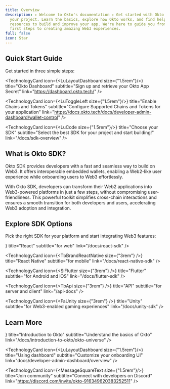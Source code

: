 ```yaml
---
title: Overview
description: ✦ Welcome to Okto's documentation ✦ Get started with Okto SDK in
  your project. Learn the basics, explore how Okto works, and find helpful
  resources to build and improve your app. We're here to guide you from your
  first steps to creating amazing Web3 experiences.
full: false
icon: Star
---
```



<DeprecationBanner />

## Quick Start Guide

Get started in three simple steps:

<div className="grid grid-cols-1 md:grid-cols-2 gap-3 md:gap-6 lg:gap-8">

  <TechnologyCard 
      icon={<LuLayoutDashboard size={"1.5rem"}/>}
      title="Okto Dashboard" 
      subtitle="Sign up and retrieve your Okto App Secret" 
      link="https://dashboard.okto.tech/"
  />

  <TechnologyCard 
      icon={<LuToggleLeft size={"1.5rem"}/>}
      title="Enable Chains and Tokens" 
      subtitle="Configure Supported Chains and Tokens for your application" 
      link="https://docs.okto.tech/docs/developer-admin-dashboard/wallet-control"
  />

  <TechnologyCard 
      icon={<LuCode size={"1.5rem"}/>}
      title="Choose your SDK" 
      subtitle="Select the best SDK for your project and start building!" 
      link="/docs/sdk-overview"
  />

</div>

## What is Okto SDK?

Okto SDK provides developers with a fast and seamless way to build on Web3. It offers interoperable embedded wallets, enabling a Web2-like user experience while onboarding users to Web3 effortlessly. 

With Okto SDK, developers can transform their Web2 applications into Web3-powered platforms in just a few steps, without compromising user-friendliness. This powerful toolkit simplifies cross-chain interactions and ensures a smooth transition for both developers and users, accelerating Web3 adoption and integration.

## Explore SDK Options

Pick the right SDK for your platform and start integrating Web3 features:

<div className="grid grid-cols-1 md:grid-cols-2 gap-3 md:gap-6 lg:gap-8">
  <TechnologyCard
      icon={<FaReact size={"3rem"} />}
      title="React"
      subtitle="for web"
      link="/docs/react-sdk"
  />

  <TechnologyCard
      icon={<TbBrandReactNative size={"3rem"} />}
      title="React Native"
      subtitle="for mobile"
      link="/docs/react-native-sdk"
  />

  <TechnologyCard
      icon={<SiFlutter size={"3rem"} />}
      title="Flutter"
      subtitle="for Android and iOS"
      link="/docs/flutter-sdk"
  />

  <TechnologyCard 
      icon={<TbApi size={"3rem"} />}
      title="API"
      subtitle="for server and client"
      link="/api-docs"
  />

  <TechnologyCard 
      icon={<FaUnity size={"3rem"} />}
      title="Unity"
      subtitle="for Web3-enabled gaming experiences"
      link="/docs/unity-sdk"
  />

</div>

## Learn More 

<div className="grid grid-cols-1 md:grid-cols-2 gap-3 md:gap-6 lg:gap-8">
  <TechnologyCard 
      icon={<IoDocumentOutline size={"1.5rem"}/>}
      title="Introduction to Okto"
      subtitle="Understand the basics of Okto"
      link="/docs/introduction-to-okto/okto-universe"
  />

  <TechnologyCard 
      icon={<LuLayoutDashboard size={"1.5rem"}/>}
      title="Using dashboard" 
      subtitle="Customize your onboarding UI" 
      link="docs/developer-admin-dashboard/overview"
  />

   <TechnologyCard 
      icon={<MessageSquareText size={"1.5rem"}/>}
      title="Join community" 
      subtitle="Connect with developers on Discord" 
      link="https://discord.com/invite/okto-916349620383252511"
  />
 
</div>
